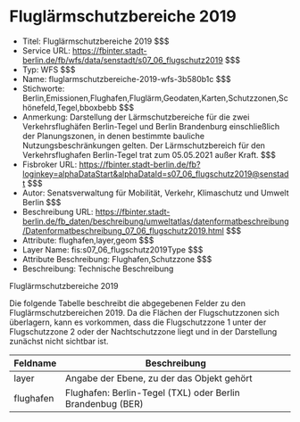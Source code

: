 # Fluglärmschutzbereiche 2019
- Titel: Fluglärmschutzbereiche 2019 $$$
- Service URL: https://fbinter.stadt-berlin.de/fb/wfs/data/senstadt/s07_06_flugschutz2019 $$$
- Typ: WFS $$$
- Name: fluglarmschutzbereiche-2019-wfs-3b580b1c $$$
- Stichworte: Berlin,Emissionen,Flughafen,Fluglärm,Geodaten,Karten,Schutzzonen,Schönefeld,Tegel,bboxbebb $$$
- Anmerkung: Darstellung der Lärmschutzbereiche für die zwei Verkehrsflughäfen Berlin-Tegel und Berlin Brandenburg einschließlich der Planungszonen, in denen bestimmte bauliche Nutzungsbeschränkungen gelten. Der Lärmschutzbereich für den Verkehrsflughafen Berlin-Tegel trat zum 05.05.2021 außer Kraft. $$$
- Fisbroker URL: https://fbinter.stadt-berlin.de/fb?loginkey=alphaDataStart&alphaDataId=s07_06_flugschutz2019@senstadt $$$
- Autor: Senatsverwaltung für Mobilität, Verkehr, Klimaschutz und Umwelt Berlin $$$
- Beschreibung URL: https://fbinter.stadt-berlin.de/fb_daten/beschreibung/umweltatlas/datenformatbeschreibung/Datenformatbeschreibung_07_06_flugschutz2019.html $$$
- Attribute: flughafen,layer,geom $$$
- Layer Name: fis:s07_06_flugschutz2019Type $$$
- Attribute Beschreibung: Flughafen,Schutzzone $$$
- Beschreibung: Technische Beschreibung 

Fluglärmschutzbereiche 2019

Die folgende Tabelle beschreibt die abgegebenen Felder zu den Fluglärmschutzbereichen 2019\. Da die Flächen der Flugschutzzonen sich überlagern, kann es vorkommen, dass die Flugschutzzone 1 unter der Flugschutzzone 2 oder der Nachtschutzzone liegt und in der Darstellung zunächst nicht sichtbar ist.

| **Feldname** | **Beschreibung**                                           |
| ------------ | ---------------------------------------------------------- |
| layer        | Angabe der Ebene, zu der das Objekt gehört                 |
| flughafen    | Flughafen: Berlin-Tegel (TXL) oder Berlin Brandenbug (BER) | $$$
